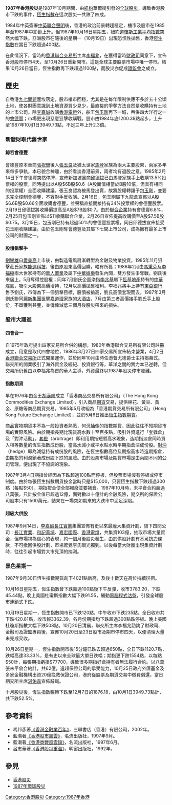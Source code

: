 {{no footnotes|time=2018-06-11T13:03:23+00:00}}
'''1987年香港股災'''是1987年10月期間，由[[紐約|紐約]]華爾街引發的[[1987年環球股災|全球股災]]，導致香港股市下跌的事件，[[恆生指數|恆生指數]]在這次股災一共跌了四成。

1984年中英簽署[[中英聯合聲明|中英聯合聲明]]後，香港的政治前景轉趨穩定，樓市及股市在1985年至1987年中節節上升。但1987年10月16日星期五，紐約[[道瓊斯工業平均指數|道瓊斯工業平均指數]]突然大幅下跌。亞洲股市在隨後的星期一（10月19日）出現恐慌性拋售，香港[[恆生指數|恆生指數]]在當日下跌超過400點。

在此情況下，當時的[[香港聯合交易所|香港聯合交易所]]主席[[李福兆|李福兆]]，在獲得當時[[香港財政司|財政司]]同意下，宣佈香港股市停市4天，至10月26日重新開市。這是全球主要股票市場中唯一停市。結果10月26日當日，恆生指數再下跌超過1100點，而股災亦促成[[證券及期貨事務監察委員會|證監會]]之成立。

== 歷史 ==
自香港[[香港回歸|九七問題]]塵埃落定，股市樓市回穩，尤其是在每年限制供應不多於五十公頃土地，使各財團意識到土地資源買少見少，最直接的爭奪方法自然是收購持有土地的上市公司。除[[李嘉誠|李嘉誠]]收購[[香港電燈|香港電燈]]外，船王[[包玉剛|包玉剛]]再下一城，吞併四大洋行之一的[[會德豐|會德豐]]；市場更出現惡意狙擊收購戰。股市由1984年底1200.38點起步，上升至1987年10月1日3949.73點，不足三年上升2.3倍。

=== 新發財取代舊世家 ===

==== 鯨吞會德豐 ====
會德豐原本華商[[張祝珊|張祝珊]]後人[[張玉良_(1926年)|張玉良]]及猶太世家[[馬登|馬登]]家族為兩大主要股東，兩家多年來每多爭執，本已貌合神離，由於看淡香港前景，兩者均有退股之意。1985年2月14日下午會德豐突然停牌，宣佈新加坡富商[[邱德拔|邱德拔]]已由馬登家族手上收購13.5%投票權的股票，同時提出以A股$6B股$0.6（A股面值相當於B股10倍，但具有相同的投票權）全面收購建議。張玉良認為被馬登出賣，故將股權轉讓予[[包玉剛|包玉剛]]，並要求完全控制會德豐，不容對手反收購。2月16日，包玉剛屬下九龍倉宣佈以A股$6.6B股$0.66全面收購會德豐，並聲稱直接間接持有34%投票權的會德豐股票。2月19日邱德拔將收購價提高至A股$7B股$0.7。由於[[聯合企業|聯合企業]]持有會德豐6.8%，2月25日包玉剛宣佈以$11收購聯合企業，2月26日宣佈提高收購價至A股$7.5B股$0.75。3月15日，包玉剛已持有超過50%的會德豐投票權，同日邱德拔宣佈接受包玉剛收購建議。由於包玉剛奪會德豐及其屬下七間上市公司，成為擁有最多上市公司的財團之一。

==== 股壇狙擊手 ====
[[劉鑾雄|劉鑾雄]]自[[愛美高|愛美高]]上市後，由製造電風扇漸轉型為金融及物業投資，1985年11月狙擊莊氏家族[[能達科技|能達科技]]{{Fact|time=2017-10-03T02:35:49+00:00}}，後由原股東高價回購，略有所獲；1986年2月由[[馮秉芬|馮秉芬]]及[[李福樹|李福樹]]兩大世家持有的[[華人置業|華人置業]]及屬下[[中華娛樂|中華娛樂]]發生內閧，雙方發生爭奪戰，劉氏後來居上，5月奪得控股權；同年7月劉氏企圖染指[[李兆基|李兆基]]屬下[[恆基地產|恆基地產]]持有的[[中華煤氣|中華煤氣]]，吸引大股東高價增持，12月以高價拋售獲利。李福兆將手上持有[[東亞銀行|東亞銀行]]售予劉氏，市傳為下一個狙擊目標，股價被搶高，劉氏高價套現而去。1987年3月劉氏聯同[[麗新集團|麗新集團]]狙擊[[嘉道理|嘉道理]]家族的[[大酒店|大酒店]]，7月由第三者高價接手劉氏手上股份，不單獲利甚豐，並僥倖減低三個月後股災帶來的損失。

=== 股市大躍進 ===

==== 四會合一 ====
自1975年政府提出四家交易所合併的構想，1980年香港聯合交易所有限公司註冊成立，用意是取代四會地位，1986年3月27日四家交易所宣佈結束營業，4月2日[[香港聯合交易所|香港聯合交易所]]正式開業運作，並於同年10月由時任港督尤德爵士主持揭幕式。聯交所的開業吸引了海外資金及經紀、投資銀行等，華洋之間的實力本已逆轉，但交易所仍舊由以李福兆為首的華人主導，外資最終以1987年股災停市發難。

==== 指數期貨 ====
早在1976年由金王[[胡漢輝|胡漢輝]]成立「香港商品交易所有限公司」（The Hong Kong Commodities Exchange Limited），引入商品[[期貨|期貨]]交易，提供棉花、黃豆、黃金、原糖等商品期貨交易。1985年5月改組為「香港期貨交易所有限公司」（Hong Kong Future Exchange Limited），並於5月6日推出[[恆生指數期貨|恆生指數期貨]]。

商品實物期貨本不為一般投資者熟悉，何況抽像的指數期貨，因此往往不知期貨市場的實際風險。由於期指長期比現貨高水數十至百多點，吸引外資進行「套戥倉」及「對沖活動」。[[套戥|套戥]]（arbitrage）即利用期指短暫高水現象，造期指淡倉同時買入相等數量的恆生指數成份股，當高水減小或平水貼水時平期指倉沽成份股。[[對沖|對沖]]（hedge）即為減低持有成份股的風險，在恆生指數高位及期指高水時造期指倉，由期指的利潤鎖著成份股下跌的風險。由於股票市場及期貨市場是由兩間不同的公司管理，便出現了不協調的現象。

1987年3月4日期指曾經因為下跌超過100點而停板，但股票市場沒有停板或停市制度。由於每張恆生指數期貨按金當時只是$15,000，只要恆生指數下跌超過300點（每點$50），期指按金便全部報廢並要補倉。1987年10月時，未平倉合約超過八萬張，只計按金值已超過12億，面對數以十億計的金融風險，期交所的保證公司股本只有1500萬元，結果在一場突如期來的大跌市中泥足深陷。

==== 超級大供股 ====
1987年9月14日，[[李嘉誠|李嘉誠]][[長江實業|長江實業]]集團宣佈有史以來最龐大集資計劃，旗下四間公司：[[長江實業|長江實業]]、[[和記黃埔|和記黃埔]]、[[嘉宏國際|嘉宏國際]]、[[香港電燈|香港電燈]]，共集資103億，抽取市場大量資金，但市場視為信心的表現，約一個月後股災發生，由於供股計劃有[[不可抗力|不可抗力]]條款，不可撤回供股計劃，市場驚覺李氏眼光獨到。以後每當大財團出現集資計劃時，往往引起市場對大市見頂的揣測。

=== 黑色星期一 ===
{{main|黑色星期一}}
1987年9月30日恆生指數期貨創下4021點新高，及後十數天在高位持續徘徊。

10月16日星期五，恆生指數曾下跌超過100點後下午反彈，收市3783.20，下跌45.44點。晚上美國杜瓊斯指數大幅下跌91.55，觸動[[電腦程式沽盤|電腦程式沽盤]]，引發全球股市連鎖式下跌。

10月19日星期一，恆生指數開市已下跌120點，中午收市下跌235點，全日收市共下跌420.81點，收市報3362.39，各月份期指均下跌超過300點跌停板。晚上美國杜瓊斯指數大幅下跌508點。10月20日清晨，聯交所主席李福兆諮詢了財政司、金融司及證監專員後，宣佈10月20日至23日股市及期市停市四天，以便清理大量未完成交收。

10月26日星期一，恆生指數開市後15分鐘已跌去超過650點，全日下跌1120.7點，跌幅高達33.33%，是有史以來全球最大單日跌幅；期指更下跌1554點，以每點$50計，每張期指虧損$77700，導致很多期指好倉持有者無法履行合約。以八萬張未平倉合約計，共62億，遠超保證公司的承受能力，10月25日政府外匯基金及多家金融機構出資20億挽救保證公司，港府從股票及期貨交易中徵費償還，當日期交所主席[[湛佑森|湛佑森]]宣佈辭職。

十月股災後，恆生指數輾轉下跌至12月7日的1876.18，由10月1日3949.73點計，共下跌52.5%。

== 參考資料 ==
*馮邦彥著[https://web.archive.org/web/20070927235946/http://libcat.hkpl.gov.hk/webpac_cjk/wgbroker.exe?200604251908080843735+2+search+select+++1+9 《香港金融業百年》]，三聯書店（香港）有限公司，2002年。
*藍潮著[https://web.archive.org/web/20070928000253/http://libcat.hkpl.gov.hk/webpac_cjk/wgbroker.exe?200604251908080843735+2+search+select+++2+18 《香港股市風雲》]，名流出版社，1997年9月。
*藍潮著[https://web.archive.org/web/20070928000101/http://libcat.hkpl.gov.hk/webpac_cjk/wgbroker.exe?200604251908080843735+2+search+select+++2+11 《香港商戰風雲錄》]，名流出版社，1997年6月。
*呂志華著[https://web.archive.org/web/20070927235846/http://libcat.hkpl.gov.hk/webpac_cjk/wgbroker.exe?200604251908080843735+2+search+select+++5+13 《香港股災重溫》]，明窗出版社，1992年。

== 參見 ==
*[[香港股災|香港股災]]
*[[1987年環球股災|1987年環球股災]]

[[Category:香港股災|Category:香港股災]]
[[Category:1987年香港|Category:1987年香港]]